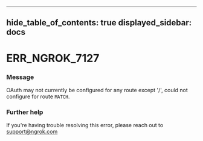 

---
hide_table_of_contents: true
displayed_sidebar: docs
---


# ERR_NGROK_7127

### Message
OAuth may not currently be configured for any route except '/', could not configure for route `MATCH`.

<ErrorDetails error="err_ngrok_7127" />



### Further help
If you're having trouble resolving this error, please reach out to [support@ngrok.com](mailto:support@ngrok.com?subject=Help%20with%20ERR_NGROK_7127)

